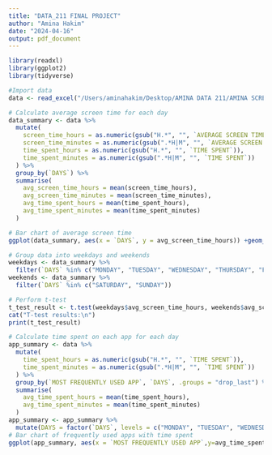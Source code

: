 ```yaml
---
title: "DATA_211 FINAL PROJECT"
author: "Amina Hakim"
date: "2024-04-16"
output: pdf_document
---
```

```r
library(readxl)
library(ggplot2)
library(tidyverse)
```

```r
#Import data
data <- read_excel("/Users/aminahakim/Desktop/AMINA DATA 211/AMINA SCREEN TIME PROJECT DATA.xlsx")
```

```r
# Calculate average screen time for each day
data_summary <- data %>%
  mutate(
    screen_time_hours = as.numeric(gsub("H.*", "", `AVERAGE SCREEN TIME`)),
    screen_time_minutes = as.numeric(gsub(".*H|M", "", `AVERAGE SCREEN TIME`)),
    time_spent_hours = as.numeric(gsub("H.*", "", `TIME SPENT`)),
    time_spent_minutes = as.numeric(gsub(".*H|M", "", `TIME SPENT`))
  ) %>%
  group_by(`DAYS`) %>%
  summarise(
    avg_screen_time_hours = mean(screen_time_hours),
    avg_screen_time_minutes = mean(screen_time_minutes),
    avg_time_spent_hours = mean(time_spent_hours),
    avg_time_spent_minutes = mean(time_spent_minutes)
  )

# Bar chart of average screen time
ggplot(data_summary, aes(x = `DAYS`, y = avg_screen_time_hours)) +geom_bar(stat = "identity", fill = "steelblue") +labs(title = "Average Screen Time by Day", x = "Day", y = "Average Screen Time (hours)")

# Group data into weekdays and weekends
weekdays <- data_summary %>%
  filter(`DAYS` %in% c("MONDAY", "TUESDAY", "WEDNESDAY", "THURSDAY", "FRIDAY"))
weekends <- data_summary %>%
  filter(`DAYS` %in% c("SATURDAY", "SUNDAY"))

# Perform t-test
t_test_result <- t.test(weekdays$avg_screen_time_hours, weekends$avg_screen_time_hours)
cat("T-test results:\n")
print(t_test_result)

# Calculate time spent on each app for each day
app_summary <- data %>%
  mutate(
    time_spent_hours = as.numeric(gsub("H.*", "", `TIME SPENT`)),
    time_spent_minutes = as.numeric(gsub(".*H|M", "", `TIME SPENT`))
  ) %>%
  group_by(`MOST FREQUENTLY USED APP`, `DAYS`, .groups = "drop_last") %>%
  summarise(
    avg_time_spent_hours = mean(time_spent_hours),
    avg_time_spent_minutes = mean(time_spent_minutes)
  )
app_summary <- app_summary %>%
  mutate(DAYS = factor(`DAYS`, levels = c("MONDAY", "TUESDAY", "WEDNESDAY", "THURSDAY", "FRIDAY", "SATURDAY", "SUNDAY")))
# Bar chart of frequently used apps with time spent
ggplot(app_summary, aes(x = `MOST FREQUENTLY USED APP`,y=avg_time_spent_hours, fill =DAYS)) +geom_bar(stat = "identity", position = "dodge") +labs(title = "Time Spent on Frequently Used Apps", x = "App", y = "Time Spent (hours)") +scale_fill_brewer(palette = "Blues")
```

